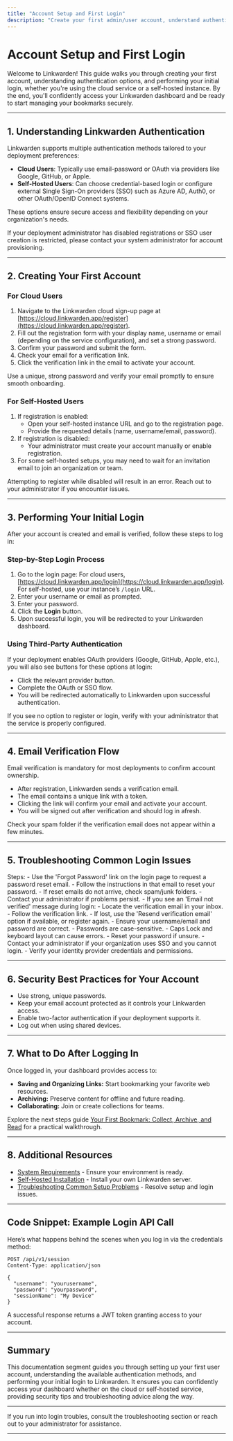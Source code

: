 ```yaml
---
title: "Account Setup and First Login"
description: "Create your first admin/user account, understand authentication flows, and perform your initial login. This page details steps for both cloud and self-hosted users to access their Linkwarden dashboard securely."
---
```


# Account Setup and First Login

Welcome to Linkwarden! This guide walks you through creating your first account, understanding authentication options, and performing your initial login, whether you're using the cloud service or a self-hosted instance. By the end, you'll confidently access your Linkwarden dashboard and be ready to start managing your bookmarks securely.

---

## 1. Understanding Linkwarden Authentication

Linkwarden supports multiple authentication methods tailored to your deployment preferences:

- **Cloud Users**: Typically use email-password or OAuth via providers like Google, GitHub, or Apple.
- **Self-Hosted Users**: Can choose credential-based login or configure external Single Sign-On providers (SSO) such as Azure AD, Auth0, or other OAuth/OpenID Connect systems.

These options ensure secure access and flexibility depending on your organization's needs.

<Note>
If your deployment administrator has disabled registrations or SSO user creation is restricted, please contact your system administrator for account provisioning.
</Note>

---

## 2. Creating Your First Account

### For Cloud Users

1. Navigate to the Linkwarden cloud sign-up page at [https://cloud.linkwarden.app/register](https://cloud.linkwarden.app/register).
2. Fill out the registration form with your display name, username or email (depending on the service configuration), and set a strong password.
3. Confirm your password and submit the form.
4. Check your email for a verification link.
5. Click the verification link in the email to activate your account.

<Tip>
Use a unique, strong password and verify your email promptly to ensure smooth onboarding.
</Tip>

### For Self-Hosted Users

1. If registration is enabled:
   - Open your self-hosted instance URL and go to the registration page.
   - Provide the requested details (name, username/email, password).
2. If registration is disabled:
   - Your administrator must create your account manually or enable registration.
3. For some self-hosted setups, you may need to wait for an invitation email to join an organization or team.

<Warning>
Attempting to register while disabled will result in an error. Reach out to your administrator if you encounter issues.
</Warning>

---

## 3. Performing Your Initial Login

After your account is created and email is verified, follow these steps to log in:

### Step-by-Step Login Process

1. Go to the login page: For cloud users, [https://cloud.linkwarden.app/login](https://cloud.linkwarden.app/login). For self-hosted, use your instance’s `/login` URL.
2. Enter your username or email as prompted.
3. Enter your password.
4. Click the **Login** button.
5. Upon successful login, you will be redirected to your Linkwarden dashboard.

### Using Third-Party Authentication

If your deployment enables OAuth providers (Google, GitHub, Apple, etc.), you will also see buttons for these options at login:

- Click the relevant provider button.
- Complete the OAuth or SSO flow.
- You will be redirected automatically to Linkwarden upon successful authentication.

<Check>
If you see no option to register or login, verify with your administrator that the service is properly configured.
</Check>

---

## 4. Email Verification Flow

Email verification is mandatory for most deployments to confirm account ownership.

- After registration, Linkwarden sends a verification email.
- The email contains a unique link with a token.
- Clicking the link will confirm your email and activate your account.
- You will be signed out after verification and should log in afresh.

<Tip>
Check your spam folder if the verification email does not appear within a few minutes.
</Tip>

---

## 5. Troubleshooting Common Login Issues

<AccordionGroup title="Troubleshooting Login Problems">
<Accordion title="Forgot Password or Can't Login?">
Steps:
- Use the 'Forgot Password' link on the login page to request a password reset email.
- Follow the instructions in that email to reset your password.
- If reset emails do not arrive, check spam/junk folders.
- Contact your administrator if problems persist.
</Accordion>
<Accordion title="Email Not Verified">
- If you see an 'Email not verified' message during login:
  - Locate the verification email in your inbox.
  - Follow the verification link.
  - If lost, use the 'Resend verification email' option if available, or register again.
</Accordion>
<Accordion title="Invalid Username or Password">
- Ensure your username/email and password are correct.
- Passwords are case-sensitive.
- Caps Lock and keyboard layout can cause errors.
- Reset your password if unsure.
</Accordion>
<Accordion title="Single Sign-On (SSO) Issues">
- Contact your administrator if your organization uses SSO and you cannot login.
- Verify your identity provider credentials and permissions.
</Accordion>
</AccordionGroup>

---

## 6. Security Best Practices for Your Account

- Use strong, unique passwords.
- Keep your email account protected as it controls your Linkwarden access.
- Enable two-factor authentication if your deployment supports it.
- Log out when using shared devices.

---

## 7. What to Do After Logging In

Once logged in, your dashboard provides access to:

- **Saving and Organizing Links:** Start bookmarking your favorite web resources.
- **Archiving:** Preserve content for offline and future reading.
- **Collaborating:** Join or create collections for teams.

Explore the next steps guide [Your First Bookmark: Collect, Archive, and Read](/getting-started/configuration-initial-setup/first-bookmark-workflow) for a practical walkthrough.

---

## 8. Additional Resources

- [System Requirements](/getting-started/requirements-installation/system-requirements) - Ensure your environment is ready.
- [Self-Hosted Installation](/getting-started/requirements-installation/self-hosted-installation) - Install your own Linkwarden server.
- [Troubleshooting Common Setup Problems](/getting-started/troubleshooting-faq/common-setup-issues) - Resolve setup and login issues.

---

## Code Snippet: Example Login API Call

Here’s what happens behind the scenes when you log in via the credentials method:

```http
POST /api/v1/session
Content-Type: application/json

{
  "username": "yourusername",
  "password": "yourpassword",
  "sessionName": "My Device"
}
```

A successful response returns a JWT token granting access to your account.

---

## Summary
This documentation segment guides you through setting up your first user account, understanding the available authentication methods, and performing your initial login to Linkwarden. It ensures you can confidently access your dashboard whether on the cloud or self-hosted service, providing security tips and troubleshooting advice along the way.

---

<Check>
If you run into login troubles, consult the troubleshooting section or reach out to your administrator for assistance.
</Check>

---